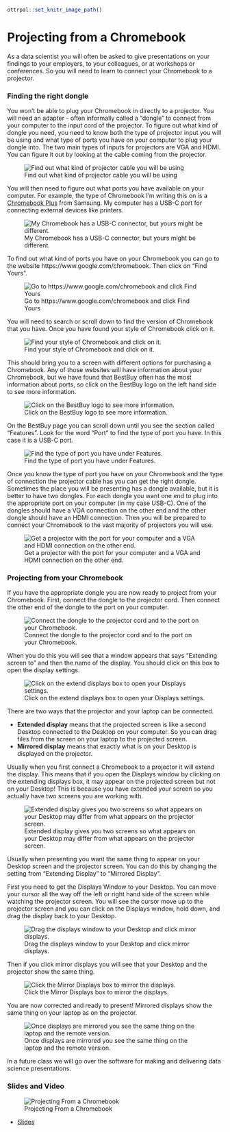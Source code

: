 
```r
ottrpal::set_knitr_image_path()
```

# Projecting from a Chromebook

As a data scientist you will often be asked to give presentations on your findings to your employers, to your colleagues, or at workshops or conferences. So you will need to learn to connect your Chromebook to a projector.


### Finding the right dongle

You won't be able to plug your Chromebook in directly to a projector. You will need an adapter - often informally called a "dongle" to connect from your computer to the input cord of the projector. To figure out what kind of dongle you need, you need to know both the type of projector input you will be using and what type of ports you have on your computer to plug your dongle into. The two main types of inputs for projectors are VGA and HDMI. You can figure it out by looking at the cable coming from the projector.


![Find out what kind of projector cable you will be using ](https://docs.google.com/presentation/d/1c4diFFLIkAqYE4EIbI6mZAYLc8zOPMwLEiczFMMM2nQ/export/png?id=1c4diFFLIkAqYE4EIbI6mZAYLc8zOPMwLEiczFMMM2nQ&pageid=g3b1980cd70_0_118)


You will then need to figure out what ports you have available on your computer. For example, the type of Chromebook I'm writing this on is a [Chromebook Plus](https://www.samsung.com/us/computing/chromebooks/12-14/xe513c24-k01us-xe513c24-k01us/) from Samsung. My computer has a USB-C port for connecting external devices like printers.


![My Chromebook has a USB-C connector, but yours might be different. ](https://docs.google.com/presentation/d/1c4diFFLIkAqYE4EIbI6mZAYLc8zOPMwLEiczFMMM2nQ/export/png?id=1c4diFFLIkAqYE4EIbI6mZAYLc8zOPMwLEiczFMMM2nQ&pageid=g3b1b32c412_0_15)


To find out what kind of ports you have on your Chromebook you can go to the website https://www.google.com/chromebook. Then click on "Find Yours".


![Go to https://www.google.com/chromebook and click Find Yours ](https://docs.google.com/presentation/d/1c4diFFLIkAqYE4EIbI6mZAYLc8zOPMwLEiczFMMM2nQ/export/png?id=1c4diFFLIkAqYE4EIbI6mZAYLc8zOPMwLEiczFMMM2nQ&pageid=g3b1b32c412_0_26)

You will need to search or scroll down to find the version of Chromebook that you have. Once you have found your style of Chromebook click on it.



![Find your style of Chromebook and click on it. ](https://docs.google.com/presentation/d/1c4diFFLIkAqYE4EIbI6mZAYLc8zOPMwLEiczFMMM2nQ/export/png?id=1c4diFFLIkAqYE4EIbI6mZAYLc8zOPMwLEiczFMMM2nQ&pageid=g3b1b32c412_0_31)


This should bring you to a screen with different options for purchasing a Chromebook. Any of those websites will have information about your Chromebook, but we have found that BestBuy often has the most information about ports, so click on the BestBuy logo on the left hand side to see more information.


![Click on the BestBuy logo to see more information. ](https://docs.google.com/presentation/d/1c4diFFLIkAqYE4EIbI6mZAYLc8zOPMwLEiczFMMM2nQ/export/png?id=1c4diFFLIkAqYE4EIbI6mZAYLc8zOPMwLEiczFMMM2nQ&pageid=g3b1b32c412_0_36)

On the BestBuy page you can scroll down until you see the section called "Features". Look for the word "Port" to find the type of port you have. In this case it is a USB-C port.


![Find the type of port you have under Features. ](https://docs.google.com/presentation/d/1c4diFFLIkAqYE4EIbI6mZAYLc8zOPMwLEiczFMMM2nQ/export/png?id=1c4diFFLIkAqYE4EIbI6mZAYLc8zOPMwLEiczFMMM2nQ&pageid=g3b1b32c412_0_41)

Once you know the type of port you have on your Chromebook and the type of connection the projector cable has you can get the right dongle. Sometimes the place you will be presenting has a dongle available, but it is better to have two dongles. For each dongle you want one end to plug into the appropriate port on your computer (in my case USB-C). One of the dongles should have a VGA connection on the other end and the other dongle should have an HDMI connection. Then you will be prepared to connect your Chromebook to the vast majority of projectors you will use.


![Get a projector with the port for your computer and a VGA and HDMI connection on the other end. ](https://docs.google.com/presentation/d/1c4diFFLIkAqYE4EIbI6mZAYLc8zOPMwLEiczFMMM2nQ/export/png?id=1c4diFFLIkAqYE4EIbI6mZAYLc8zOPMwLEiczFMMM2nQ&pageid=g3b1b32c412_0_58)





### Projecting from your Chromebook

If you have the appropriate dongle you are now ready to project from your Chromebook. First, connect the dongle to the projector cord. Then connect the other end of the dongle to the port on your computer.



![Connect the dongle to the projector cord and to the port on your Chromebook. ](https://docs.google.com/presentation/d/1c4diFFLIkAqYE4EIbI6mZAYLc8zOPMwLEiczFMMM2nQ/export/png?id=1c4diFFLIkAqYE4EIbI6mZAYLc8zOPMwLEiczFMMM2nQ&pageid=g3b1b32c412_0_64)


When you do this you will see that a window appears that says "Extending screen to" and then the name of the display. You should click on this box to open the display settings.


![Click on the extend displays box to open your Displays settings. ](https://docs.google.com/presentation/d/1c4diFFLIkAqYE4EIbI6mZAYLc8zOPMwLEiczFMMM2nQ/export/png?id=1c4diFFLIkAqYE4EIbI6mZAYLc8zOPMwLEiczFMMM2nQ&pageid=g3b1b32c412_0_97)


There are two ways that the projector and your laptop can be connected.

* __Extended display__ means that the projected screen is like a second Desktop connected to the Desktop on your computer. So you can drag files from the screen on your laptop to the projected screen.
* __Mirrored display__ means that exactly what is on your Desktop is displayed on the projector.

Usually when you first connect a Chromebook to a projector it will extend the display. This means that if you open the Displays window by clicking on the extending displays box, it may appear on the projected screen but not on your Desktop! This is because you have extended your screen so you actually have two screens you are working with.



![Extended display gives you two screens so what appears on your Desktop may differ from what appears on the projector screen. ](https://docs.google.com/presentation/d/1c4diFFLIkAqYE4EIbI6mZAYLc8zOPMwLEiczFMMM2nQ/export/png?id=1c4diFFLIkAqYE4EIbI6mZAYLc8zOPMwLEiczFMMM2nQ&pageid=g3b1b32c412_0_102)


Usually when presenting you want the same thing to appear on your Desktop screen and the projector screen. You can do this by changing the setting from "Extending Display" to "Mirrored Display".

First you need to get the Displays Window to your Desktop. You can move your cursor all the way off the left or right hand side of the screen while watching the projector screen. You will see the cursor move up to the projector screen and you can click on the Displays window, hold down, and drag the display back to your Desktop.


![Drag the displays window to your Desktop and click mirror displays. ](https://docs.google.com/presentation/d/1c4diFFLIkAqYE4EIbI6mZAYLc8zOPMwLEiczFMMM2nQ/export/png?id=1c4diFFLIkAqYE4EIbI6mZAYLc8zOPMwLEiczFMMM2nQ&pageid=g3b1b32c412_0_72)

Then if you click mirror displays you will see that your Desktop and the projector show the same thing.


![Click the Mirror Displays box to mirror the displays. ](https://docs.google.com/presentation/d/1c4diFFLIkAqYE4EIbI6mZAYLc8zOPMwLEiczFMMM2nQ/export/png?id=1c4diFFLIkAqYE4EIbI6mZAYLc8zOPMwLEiczFMMM2nQ&pageid=g3b1b32c412_0_111)


You are now corrected and ready to present! Mirrored displays show the same thing on your laptop as on the projector.


![Once displays are mirrored you see the same thing on the laptop and the remote version.  ](https://docs.google.com/presentation/d/1c4diFFLIkAqYE4EIbI6mZAYLc8zOPMwLEiczFMMM2nQ/export/png?id=1c4diFFLIkAqYE4EIbI6mZAYLc8zOPMwLEiczFMMM2nQ&pageid=g3b1b32c412_0_80)

In a future class we will go over the software for making and delivering data science presentations.



### Slides and Video

![Projecting From a Chromebook](https://www.youtube.com/watch?v=oiXBo6Qf9YQ)

* [Slides](https://docs.google.com/presentation/d/1c4diFFLIkAqYE4EIbI6mZAYLc8zOPMwLEiczFMMM2nQ/edit?usp=sharing)
